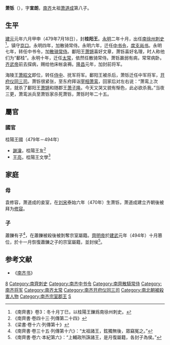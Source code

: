 {{東亞男性歷史人物
|名稱 =桂陽王
|身份 =南朝齊政治人物
|姓名 =蕭鑠
|字 =宣朗
|封爵 =桂陽郡王
|出生日期 =[[南朝宋|南朝宋]][[泰始_(劉宋)|泰始]]六年（470年）
|出生地點 =
|婚年 =
|逝世日期 =[[南朝齊|南朝齊]][[延興_(南齊)|延興]]元年（494年）
|逝世地點 =[[揚州_(古代)|楊州]][[丹楊郡|丹楊郡]][[建康縣|建康縣]]
|諡號 =
|墓葬 =
|經歷 =
* 479年－484年<br/>桂陽王
* 484年－486年<br/>[[南徐州_(劉宋)|南徐州]]刺史、桂陽王
* 486年－488年<br/>[[散騎常侍|散騎常侍]]、南徐州刺史、桂陽王
* 488年<br/>[[中書令|中書令]]、桂陽王
* 488年－489年<br/>[[度支尚書|度支尚書]]、桂陽王
* 489年－492年<br/>散騎常侍、中書令、桂陽王
* 492年－494年<br/>散騎常侍、[[太常|太常]]、桂陽王
* 494年<br/>散騎常侍、前將軍、太常、桂陽王
* 494年<br/>[[侍中|侍中]]、撫軍將軍、桂陽王
* 494年<br/>中軍將軍、開府儀同三司、桂陽王
|注釋 =
}}
'''萧铄'''（{{bd|470年||494年|11月10日|catIdx=X}}），字'''宣朗'''，[[南齐|南齐]]太祖[[萧道成|萧道成]]第八子。

==生平==
[[建元_(南齐)|建元]]元年六月甲申（479年7月18日），封'''桂阳王'''。[[永明|永明]]二年十月，出任[[南徐州|南徐州]][[刺史|刺史]]<ref>《南齊書》卷3：冬十月丁巳，以桂陽王鑠爲南徐州刺史。</ref>，镇守[[京口|京口]]。永明四年，加散骑常侍。永明六年，迁任[[中书令|中书令]]，[[度支|度支]][[尚书|尚书]]。永明七年，转任中书令，加[[散骑常侍|散骑常侍]]。鄱阳王[[萧锵|萧锵]]喜好文章，萧铄喜好名理，时人称他们为“鄱桂”。永明十年，迁任[[太常|太常]]，依然任散骑常侍。萧铄羸弱有病，常常病卧。[[齐武帝|齐武帝]]前去探病，赐给他床帐衾褥。[[隆昌_(南齐)|隆昌]]元年，加封前将军。

海陵王[[萧昭文|萧昭文]]即位，转任[[侍中|侍中]]、抚军将军。鄱阳王被杀后，萧铄迁任中军将军，[[开府仪同三司|开府仪同三司]]。萧铄很紧张，至东府拜诣[[宰相|宰相]][[萧鸾|萧鸾]]，回家后对左右说：“萧鸾上次哭，就杀了鄱阳王[[萧锵|萧锵]]和随郡王[[萧子隆|萧子隆]]。今天又哭又貌有惭色，此必欲杀我。”当夜三更，萧鸾派兵至萧铄家杀死萧铄，萧铄时年二十五。

==屬官==
===國官===
;桂陽王國（479年－494年）
*[[謝瀹|謝瀹]]，桂陽王友<ref>《南齊書·卷四十三·列傳第二十四》</ref>
*[[王亮_(南朝)|王亮]]，桂陽王文學<ref>《梁書·卷十六·列傳第十》</ref>

==家庭==
===母===
袁修容，萧道成的妾室，在[[刘宋|刘宋]]泰始六年（470年）生萧铄，萧道成建立齐朝後被拜为[[修容_(稱號)|修容]]。

===子===
蕭鑠有子<ref>《南齊書·卷三十五·列傳第十六》：“太祖諸王，鉉獨無後，眾竊冤之。”</ref>，在蕭鑠被殺後被剝奪宗室屬籍。[[齊明帝|齊明帝]]於[[建武_(南齊)|建武]]元年（494年）十月篡位，於十一月恢復蕭鑠之子的宗室屬籍，並封侯<ref>《南齊書·卷六·本紀第六》：“上輔政所誅諸王，是月復屬籍，各封子為侯。”</ref>。

==参考文献==
*《[[南齐书|南齐书]]》
{{reflist|2}}
[[Category:齊高帝皇子|8]]
[[Category:南齊刺史|Category:南齊刺史]]
[[Category:南齐中书令|Category:南齐中书令]]
[[Category:南齊散騎常侍|Category:南齊散騎常侍]]
[[Category:南齐将军|Category:南齐将军]]
[[Category:南齐太常|Category:南齐太常]]
[[Category:南齐开府仪同三司|Category:南齐开府仪同三司]]
[[Category:南北朝被殺害人物|Category:南北朝被殺害人物]]
[[Category:南齐宗室郡王|Category:南齐宗室郡王]]
[[Category:蘭陵蕭氏|S]]
